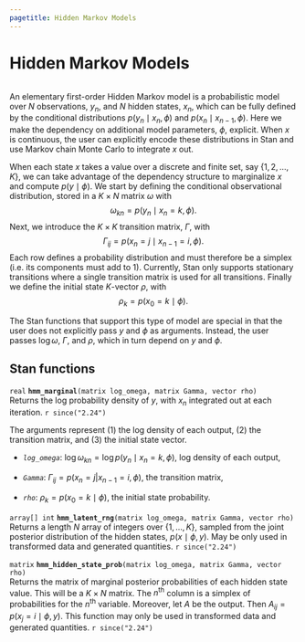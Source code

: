 ```yaml
---
pagetitle: Hidden Markov Models
---
```


# Hidden Markov Models
```r
```


An elementary first-order Hidden Markov model
is a probabilistic model over
$N$ observations, $y_n$, and $N$ hidden states, $x_n$,
which can be fully defined by the conditional distributions
$p(y_n \mid x_n, \phi)$ and $p(x_n \mid x_{n - 1}, \phi)$.
Here we make the dependency on additional model parameters, $\phi$,
explicit.
When $x$ is continuous, the user can explicitly encode these distributions
in Stan and use Markov chain Monte Carlo to integrate $x$ out.

When each state $x$ takes a value over a discrete and finite set, say $\{1, 2, ..., K\}$,
we can take advantage of the dependency structure
to marginalize $x$ and compute $p(y \mid \phi)$.
We start by defining the conditional observational distribution,
stored in a $K \times N$ matrix $\omega$ with
$$
\omega_{kn} = p(y_n \mid x_n = k, \phi).
$$
Next, we introduce the $K \times K$ transition matrix, $\Gamma$, with
$$
  \Gamma_{ij} = p(x_n = j \mid x_{n - 1} = i, \phi).
$$
Each row defines a probability distribution
and must therefore be a simplex (i.e. its components must add to 1).
Currently, Stan only supports stationary transitions where a single
transition matrix is used for all transitions.
Finally we define the initial state $K$-vector $\rho$, with
$$
  \rho_k = p(x_0 = k \mid \phi).
$$

The Stan functions that support this type of model are special
in that the user does not explicitly pass $y$ and $\phi$ as arguments.
Instead, the user passes $\log \omega$, $\Gamma$, and $\rho$,
which in turn depend on $y$ and $\phi$.

## Stan functions {#hmm-stan-functions}

<!-- real; hmm_marginal; (matrix log_omega, matrix Gamma, vector rho); -->
\index{{\tt \bfseries hmm\_marginal }!{\tt (matrix log\_omega, matrix Gamma, vector rho): real}|hyperpage}

`real` **`hmm_marginal`**`(matrix log_omega, matrix Gamma, vector rho)`<br>\newline
Returns the log probability density of $y$, with $x_n$ integrated out at each iteration.
`r since("2.24")`

The arguments represent (1) the log density of each output, (2) the transition matrix, and (3) the initial state vector.

*   *`log_omega`*: $\log \omega_{kn} = \log p(y_n \mid x_n = k, \phi)$, log density of each output,

*   *`Gamma`*: $\Gamma_{ij} = p(x_n = j | x_{n - 1} = i, \phi)$, the transition matrix,

*   *`rho`*: $\rho_k = p(x_0 = k \mid \phi)$, the initial state probability.


<!-- array[] int; hmm_latent_rng; (matrix log_omega, matrix Gamma, vector rho); -->
\index{{\tt \bfseries hmm\_latent\_rng }!{\tt (matrix log\_omega, matrix Gamma, vector rho): array[] int}|hyperpage}

`array[] int` **`hmm_latent_rng`**`(matrix log_omega, matrix Gamma, vector rho)`<br>\newline
Returns a length $N$ array of integers over $\{1, ..., K\}$,
sampled from the joint posterior distribution of the hidden states,
$p(x \mid \phi, y)$.
May be only used in transformed data and generated quantities.
`r since("2.24")`

<!-- matrix; hmm_hidden_state_prob; (matrix log_omega, matrix Gamma, vector rho); -->
\index{{\tt \bfseries hmm\_hidden\_state\_prob }!{\tt (matrix log\_omega, matrix Gamma, vector rho): matrix}|hyperpage}

`matrix` **`hmm_hidden_state_prob`**`(matrix log_omega, matrix Gamma, vector rho)`<br>\newline
Returns the matrix of marginal posterior probabilities of each hidden state value. This will be a $K \times N$ matrix.
<!-- The marginal posterior probabilities of each hidden state value, -->
<!-- $p(x_n = k \mid \omega, \Gamma, \rho)$ for all iterations  -->
<!-- $n \in \{1, ..., N \}$, stored in a matrix. -->
The $n^\mathrm{th}$ column is a simplex of probabilities for the $n^\mathrm{th}$ variable.
Moreover, let $A$ be the output. Then
$A_{ij} = p(x_j = i \mid \phi, y)$.
<!-- $A_{ij} = p(x_j = i \mid \omega, \Gamma, \rho)$. -->
This function may only be used in transformed data and generated quantities.
`r since("2.24")`


